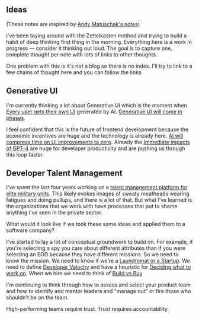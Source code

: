 
<HomeLink />

## Ideas

(These notes are inspired by [Andy Matuschak's notes](https://notes.andymatuschak.org/About_these_notes))

I've been toying around with the Zettelkasten method and trying to build a habit of deep thinking first thing in the morning. Everything here is a work in progress &mdash; consider it thinking out loud. The goal is to capture one, complete thought per note with lots of links to other thoughts.

One problem with this is it's not a blog so there is no index. I'll try to link to a few chains of thought here and you can follow the links.

## Generative UI

I'm currently thinking a lot about Generative UI which is the moment when [Every user gets their own UI](/notes/every-user-gets-their-own-ui) generated by AI. [Generative UI will come in phases](/notes/generative-ui-will-come-in-phases).

I feel confident that this is the future of frontend development because the economic incentives are huge and the technology is already here. [AI will compress time on UI improvements to zero](/notes/ai-will-compress-time-on-ui-improvements-to-zero). Already the [Immediate impacts of GPT-4](/notes/immediate-impacts-of-gpt-4) are huge for developer productivity and are pushing us through this loop faster.


## Developer Talent Management

I've spent the last four years working on a [talent management platform for elite military units](http://www.sofwarellc.com). This likely evokes images of sweaty meatheads wearing fatigues and doing pullups, and there is a lot of that. But what I've learned is the organizations that we work with have processes that put to shame anything I've seen in the private sector.

What would it look like if we took these same ideas and applied them to a software company?

I've started to lay a lot of conceptual groundwork to build on. For example, if you're selecting a spy you care about different attributes than if you were selecting an EOD because they have different missions. So we need to know the mission. We need to know if we're a [Laundromat or a Startup](/notes/laundromat-or-a-startup). We need to define [Developer Velocity](/notes/developer-velocity) and have a heuristic for [Deciding what to work on](/notes/deciding-what-to-work-on). When we hire we need to think of [Build vs Buy](/notes/build-vs-buy)

I'm continuing to think through how to assess and select your product team and how to identify and mentor leaders and "manage out" or fire those who shouldn't be on the team.

High-performing teams require trust. Trust requires accountability.






